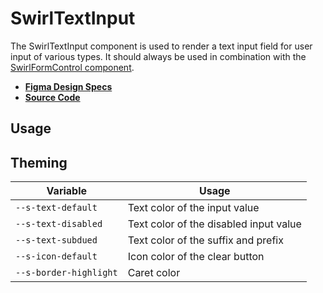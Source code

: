 
<Meta title="Components/SwirlTextInput" />

# SwirlTextInput

The SwirlTextInput component is used to render a text input field for user input
of various types. It should always be used in combination with the
[SwirlFormControl component](?path=/docs/components-swirlformcontrol--swirl-form-control).

- **[Figma Design Specs](https://www.figma.com/file/iRHiAFsHxnzux8gQ9EjlZe/Flip-Components?node-id=545%3A13417)**
- **[Source Code](https://github.com/flip-corp/swirl/tree/main/packages/swirl-components/src/components/swirl-text-input)**

## Usage

<Canvas of={Stories.SwirlTextInput} sourceState="shown"></Canvas>

<Controls of={Stories.SwirlTextInput} />

## Theming

| Variable               | Usage                                  |
| ---------------------- | -------------------------------------- |
| `--s-text-default`     | Text color of the input value          |
| `--s-text-disabled`    | Text color of the disabled input value |
| `--s-text-subdued`     | Text color of the suffix and prefix    |
| `--s-icon-default`     | Icon color of the clear button         |
| `--s-border-highlight` | Caret color                            |
